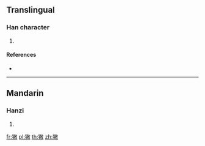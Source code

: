 {{character info/new}}
==Translingual==

===Han character===
{{Han char|rn=94|rad=犬|as=12|sn=15|four=48240|canj=KHFBK}}

# {{defn|Han|sort=犬12}}

====References====
* {{Han ref|kx=0718.100|dkj=20673|dj=1129.250|hdz=21368.060|uh=7359|ud=29529|bh=E67E|bd=59006}}

----

==Mandarin==

===Hanzi===
{{cmn-hanzi|pin=[[bì]] ([[bi4]])|wg=pi<sup>4</sup>}}

# {{defn|lang=cmn|sort=犬12}}

[[fr:獙]]
[[pl:獙]]
[[th:獙]]
[[zh:獙]]